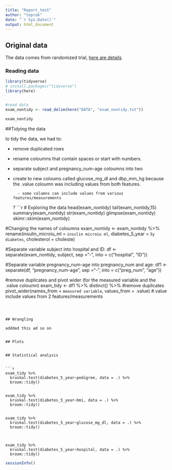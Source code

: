 ```yaml
---
title: "Report_test"
author: "toprak"
date: "`r Sys.Date()`"
output: html_document
---
```



## Original data

The data comes from randomized trial,
[here are details](https://github.com/toprakd/group5/blob/main/DATA/codebook_updated)


### Reading data 
```r
library(tidyverse)
# install.packages("tidyverse")
library(here)


#read data
exam_nontidy <- read_delim(here("DATA", "exam_nontidy.txt"))
```



```r
exam_nontidy
```

##Tidying the data

to tidy the data, we had to:

- remove duplicated rows
- rename coloumns that contain spaces or start with numbers.
- separate subject and pregnancy_num-age coloumns into two
- create to new coloums called glucose_mg_dl and dbp_mm_hg because the .value coloumn was including values from both features.
    

        - some columns can include values from various features/measurements
?
```r

# Exploring the data
head(exam_nontidy)
tail(exam_nontidy,15)
summary(exam_nontidy)
str(exam_nontidy)
glimpse(exam_nontidy)
skimr::skim(exam_nontidy)



#Changing the names of coloumns
exam_nontidy <- 
  exam_nontidy %>% 
  rename(insulin_microiu_ml = `insulin microiu ml`,
         diabetes_5_year = `5y diabetes`,
         cholesterol = choleste)


#Separate variable subject into hospital and ID:
df <- separate(exam_nontidy, subject, sep ="-",
               into = c("hospital", "ID"))




#Separate variable pregnancy_num-age into pregnancy_num and age:
df1 <- separate(df, "pregnancy_num-age", sep ="-",
                into = c("preg_num", "age"))



#remove duplicates and pivot wider (for the measured variable and the .value coloumn)
exam_tidy <- df1 %>%
  distinct() %>%   #remove duplicates 
  pivot_wider(names_from = `measured variable`, 
              values_from = .value) #.value include values from 2 features/measurements

```



## Wrangling

addded this ad so on


## Plots


## Statistical analysis


```r
exam_tidy %>% 
  kruskal.test(diabetes_5_year~pedigree, data = .) %>%
  broom::tidy()


exam_tidy %>% 
  kruskal.test(diabetes_5_year~bmi, data = .) %>%
  broom::tidy()


exam_tidy %>% 
  kruskal.test(diabetes_5_year~glucose_mg_dl, data = .) %>%
  broom::tidy()



exam_tidy %>% 
  kruskal.test(diabetes_5_year~hospital, data = .) %>%
  broom::tidy()
```



























```r
sessionInfo()
```





